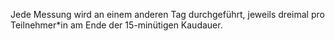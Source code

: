 Jede Messung wird an einem anderen Tag durchgeführt, jeweils dreimal pro Teilnehmer*in am Ende der 15-minütigen Kaudauer.
